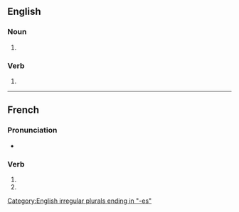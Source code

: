 {{also|anastomosés}}
==English==

===Noun===
{{head|en|noun plural form}}

# {{plural of|anastomosis|lang=en}}

===Verb===
{{head|en|verb form}}

# {{en-third-person singular of|anastomose}}

{{also|anastomosés}}

[[Category:English irregular plurals ending in "-es"]]

----

==French==

===Pronunciation===
* {{homophones|anastomose|anastomosent|lang=fr}}

===Verb===
{{fr-verb-form}}

# {{conjugation of|anastomoser||2|s|pres|ind|lang=fr}}
# {{conjugation of|anastomoser||2|s|pres|sub|lang=fr}}